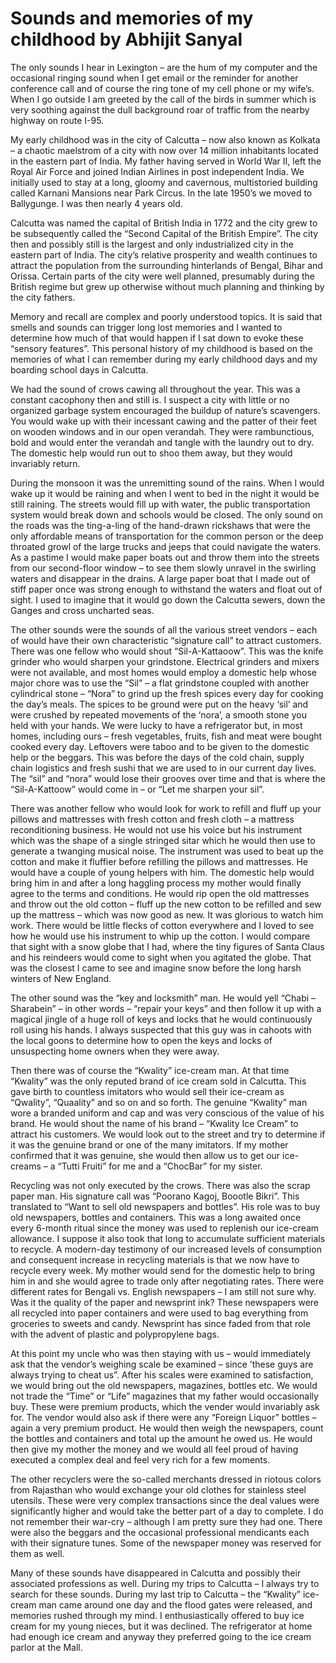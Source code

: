 # Sounds and memories of my childhood by Abhijit Sanyal

The only sounds I hear in Lexington – are the hum of my computer and the occasional ringing sound when I get email or the reminder for another conference call and of course the ring tone of my cell phone or my wife’s. When I go outside I am greeted by the call of the birds in summer which is very soothing against the dull background roar of traffic from the nearby highway on route I-95.

My early childhood was in the city of Calcutta – now also known as Kolkata – a chaotic maelstrom of a city with now over 14 million inhabitants located in the eastern part of India. My father having served in World War II, left the Royal Air Force and joined Indian Airlines in post independent India. We initially used to stay at a long, gloomy and cavernous, multistoried building called Karnani Mansions near Park Circus. In the late 1950’s we moved to Ballygunge. I was then nearly 4 years old.

Calcutta was named the capital of British India in 1772 and the city grew to be subsequently called the “Second Capital of the British Empire”. The city then and possibly still is the largest and only industrialized city in the eastern part of India. The city’s relative prosperity and wealth continues to attract the population from the surrounding hinterlands of Bengal, Bihar and Orissa. Certain parts of the city were well planned, presumably during the British regime but grew up otherwise without much planning and thinking by the city fathers.

Memory and recall are complex and poorly understood topics. It is said that smells and sounds can trigger long lost memories and I wanted to determine how much of that would happen if I sat down to evoke these “sensory features”. This personal history of my childhood is based on the memories of what I can remember during my early childhood days and my boarding school days in Calcutta.

We had the sound of crows cawing all throughout the year. This was a constant cacophony then and still is. I suspect a city with little or no organized garbage system encouraged the buildup of nature’s scavengers. You would wake up with their incessant cawing and the patter of their feet on wooden windows and in our open verandah. They were rambunctious, bold and would enter the verandah and tangle with the laundry out to dry. The domestic help would run out to shoo them away, but they would invariably return.

During the monsoon it was the unremitting sound of the rains. When I would wake up it would be raining and when I went to bed in the night it would be still raining. The streets would fill up with water, the public transportation system would break down and schools would be closed. The only sound on the roads was the ting-a-ling of the hand-drawn rickshaws that were the only affordable means of transportation for the common person or the deep throated growl of the large trucks and jeeps that could navigate the waters. As a pastime I would make paper boats out and throw them into the streets from our second-floor window – to see them slowly unravel in the swirling waters and disappear in the drains. A large paper boat that I made out of stiff paper once was strong enough to withstand the waters and float out of sight. I used to imagine that it would go down the Calcutta sewers, down the Ganges and cross uncharted seas.

The other sounds were the sounds of all the various street vendors – each of would have their own characteristic “signature call” to attract customers. There was one fellow who would shout “Sil-A-Kattaoow”. This was the knife grinder who would sharpen your grindstone. Electrical grinders and mixers were not available, and most homes would employ a domestic help whose major chore was to use the “Sil” – a flat grindstone coupled with another cylindrical stone – “Nora” to grind up the fresh spices every day for cooking the day’s meals. The spices to be ground were put on the heavy 'sil' and were crushed by repeated movements of the 'nora', a smooth stone you held with your hands. We were lucky to have a refrigerator but, in most homes, including ours – fresh vegetables, fruits, fish and meat were bought cooked every day. Leftovers were taboo and to be given to the domestic help or the beggars. This was before the days of the cold chain, supply chain logistics and fresh sushi that we are used to in our current day lives. The “sil” and “nora” would lose their grooves over time and that is where the “Sil-A-Kattoow” would come in – or “Let me sharpen your sil”.

There was another fellow who would look for work to refill and fluff up your pillows and mattresses with fresh cotton and fresh cloth – a mattress reconditioning business. He would not use his voice but his instrument which was the shape of a single stringed sitar which he would then use to generate a twanging musical noise. The instrument was used to beat up the cotton and make it fluffier before refilling the pillows and mattresses. He would have a couple of young helpers with him. The domestic help would bring him in and after a long haggling process my mother would finally agree to the terms and conditions. He would rip open the old mattresses and throw out the old cotton – fluff up the new cotton to be refilled and sew up the mattress – which was now good as new. It was glorious to watch him work. There would be little flecks of cotton everywhere and I loved to see how he would use his instrument to whip up the cotton. I would compare that sight with a snow globe that I had, where the tiny figures of Santa Claus and his reindeers would come to sight when you agitated the globe.  That was the closest I came to see and imagine snow before the long harsh winters of New England.

The other sound was the “key and locksmith” man. He would yell “Chabi – Sharabein” – in other words – “repair your keys” and then follow it up with a magical jingle of a huge roll of keys and locks that he would continuously roll using his hands. I always suspected that this guy was in cahoots with the local goons to determine how to open the keys and locks of unsuspecting home owners when they were away.

Then there was of course the “Kwality” ice-cream man. At that time “Kwality” was the only reputed brand of ice cream sold in Calcutta. This gave birth to countless imitators who would sell their ice-cream as “Qwality”, “Quaality”  and so on and so forth. The genuine “Kwality” man wore a branded uniform and cap and was very conscious of the value of his brand. He would shout the name of his brand – “Kwality Ice Cream” to attract his customers. We would look out to the street and try to determine if it was the genuine brand or one of the many imitators. If my mother confirmed that it was genuine, she would then allow us to get our ice-creams – a “Tutti Fruiti” for me and a “ChocBar” for my sister.

Recycling was not only executed by the crows. There was also the scrap paper man. His signature call was “Poorano Kagoj, Boootle Bikri”. This translated to “Want to sell old newspapers and bottles”. His role was to buy old newspapers, bottles and containers. This was a long awaited once every 6-month ritual since the money was used to replenish our ice-cream allowance. I suppose it also took that long to accumulate sufficient materials to recycle. A modern-day testimony of our increased levels of consumption and consequent increase in recycling materials is that we now have to recycle every week. My mother would send for the domestic help to bring him in and she would agree to trade only after negotiating rates. There were different rates for Bengali vs. English newspapers – I am still not sure why. Was it the quality of the paper and newsprint ink? These newspapers were all recycled into paper containers and were used to bag everything from groceries to sweets and candy. Newsprint has since faded from that role with the advent of plastic and polypropylene bags.

At this point my uncle who was then staying with us – would immediately ask that the vendor’s weighing scale be examined – since ‘these guys are always trying to cheat us”. After his scales were examined to satisfaction, we would bring out the old newspapers, magazines, bottles etc. We would not trade the “Time” or “Life” magazines that my father would occasionally buy. These were premium products, which the vender would invariably ask for. The vendor would also ask if there were any “Foreign Liquor” bottles – again a very premium product. He would then weigh the newspapers, count the bottles and containers and total up the amount he owed us. He would then give my mother the money and we would all feel proud of having executed a complex deal and feel very rich for a few moments.

The other recyclers were the so-called merchants dressed in riotous colors from Rajasthan who would exchange your old clothes for stainless steel utensils. These were very complex transactions since the deal values were significantly higher and would take the better part of a day to complete. I do not remember their war-cry – although I am pretty sure they had one. There were also the beggars and the occasional professional mendicants each with their signature tunes. Some of the newspaper money was reserved for them as well.

Many of these sounds have disappeared in Calcutta and possibly their associated professions as well. During my trips to Calcutta – I always try to search for these sounds. During my last trip to Calcutta – the “Kwality” ice-cream man came around one day and the flood gates were released, and memories rushed through my mind. I enthusiastically offered to buy ice cream for my young nieces, but it was declined. The refrigerator at home had enough ice cream and anyway they preferred going to the ice cream parlor at the Mall. 
